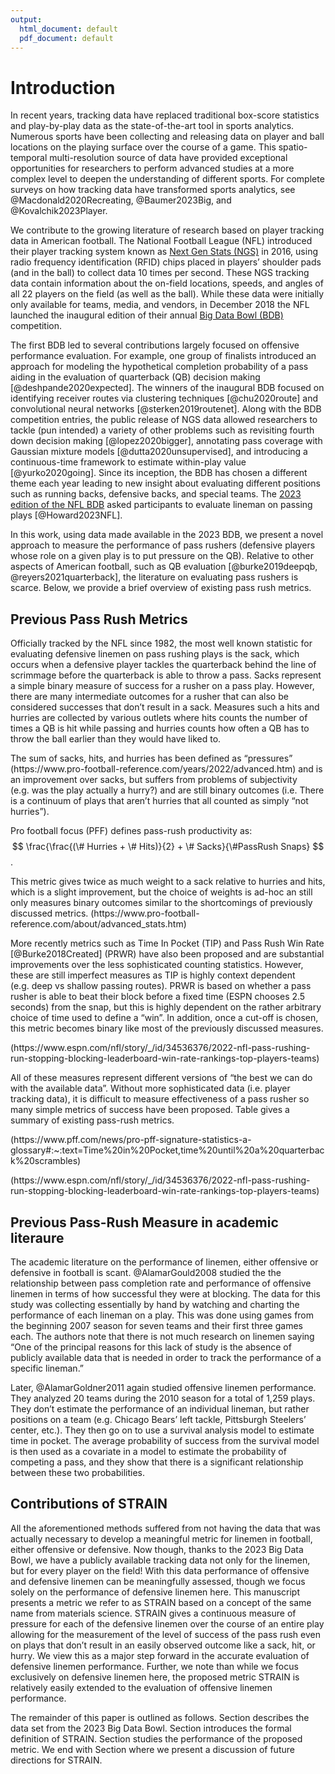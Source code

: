 ```yaml
---
output:
  html_document: default
  pdf_document: default
---
```


# Introduction {#sec:introduction}

<!--
TODO: update citations after they're published
-->

<!--
textual citation (\citet): @Baumer2023Big
parenthetical citation (\citep): [@Baumer2023Big]
-->

In recent years, tracking data have replaced traditional box-score statistics and play-by-play data as the state-of-the-art tool in sports analytics.
Numerous sports have been collecting and releasing data on player and ball locations on the playing surface over the course of a game.
This spatio-temporal multi-resolution source of data have provided exceptional opportunities for researchers to perform advanced studies at a more complex level to deepen the understanding of different sports.
For complete surveys on how tracking data have transformed sports analytics, see @Macdonald2020Recreating, @Baumer2023Big, and @Kovalchik2023Player.

We contribute to the growing literature of research based on player tracking data in American football. The National Football League (NFL) introduced their player tracking system known as [Next Gen Stats (NGS)](https://operations.nfl.com/gameday/technology/nfl-next-gen-stats/) in 2016, using radio frequency identification (RFID) chips placed in players' shoulder pads (and in the ball) to collect data 10 times per second. These NGS tracking data contain information about the on-field locations, speeds, and angles of all 22 players on the field (as well as the ball). While these data were initially only available for teams, media, and vendors, in December 2018 the NFL launched the inaugural edition of their annual [Big Data Bowl (BDB)](https://operations.nfl.com/gameday/analytics/big-data-bowl/past-big-data-bowl-recaps/) competition.  

The first BDB led to several contributions largely focused on offensive performance evaluation. For example, one group of finalists introduced an approach for modeling the hypothetical completion probability of a pass aiding in the evaluation of quarterback (QB) decision making [@deshpande2020expected]. The winners of the inaugural BDB focused on identifying receiver routes via clustering techniques [@chu2020route] and convolutional neural networks [@sterken2019routenet]. Along with the BDB competition entries, the public release of NGS data allowed researchers to tackle (pun intended) a variety of other problems such as revisiting fourth down decision making [@lopez2020bigger], annotating pass coverage with Gaussian mixture models [@dutta2020unsupervised], and introducing a continuous-time framework to estimate within-play value [@yurko2020going].  Since its inception, the BDB has chosen a different theme each year leading to new insight about evaluating different positions such as running backs, defensive backs, and special teams. The [2023 edition of the NFL BDB](https://www.kaggle.com/competitions/nfl-big-data-bowl-2023) asked participants to evaluate lineman on passing plays [@Howard2023NFL].

In this work, using data made available in the 2023 BDB, we present a novel approach to measure the performance of pass rushers (defensive players whose role on a given play is to put pressure on the QB). Relative to other aspects of American football, such as QB evaluation [@burke2019deepqb, @reyers2021quarterback], the literature on evaluating pass rushers is scarce. Below, we provide a brief overview of existing pass rush metrics.


<!-- Previous research bdb -->
<!-- this year: linemen -->
<!-- Importance of D-linemen, pass rush (Maybe talk about role of each position, edge vs interior, defensive formation) -->

## Previous Pass Rush Metrics

Officially tracked by the NFL since 1982, the most well known statistic for evaluating defensive linemen on pass rushing plays is the sack, which occurs when a defensive player tackles the quarterback behind the line of scrimmage before the quarterback is able to throw a pass.  Sacks represent a simple binary measure of success for a rusher on a pass play.  However, there are many intermediate outcomes for a rusher that can also be considered successes that don't result in a sack.  Measures such a hits and hurries are collected by various outlets where hits counts the number of times a QB is hit while passing and hurries counts how often a QB has to throw the ball earlier than they would have liked to.  

The sum of sacks, hits, and hurries has been defined as "pressures" (https://www.pro-football-reference.com/years/2022/advanced.htm) and is an improvement over sacks, but suffers from problems of subjectivity (e.g. was the play actually a hurry?) and are still binary outcomes (i.e. There is a continuum of plays that aren't hurries that all counted as simply "not hurries").  

Pro football focus (PFF) defines pass-rush productivity as: 
$$
\frac{\frac{(\# Hurries + \# Hits)}{2} + \# Sacks}{\#PassRush Snaps}
$$.


This metric gives twice as much weight to a sack relative to hurries and hits, which is a slight improvement, but the choice of weights is ad-hoc an still only measures binary outcomes similar to the shortcomings of previously discussed metrics.   (https://www.pro-football-reference.com/about/advanced_stats.htm)

More recently metrics such as Time In Pocket (TIP) and Pass Rush Win Rate [@Burke2018Created] (PRWR) have also been proposed and are substantial improvements over the less sophisticated counting statistics.  However, these are still imperfect measures as TIP is highly context dependent (e.g. deep vs shallow passing routes).  PRWR is based on whether a pass rusher is able to beat their block before a fixed time (ESPN chooses 2.5 seconds) from the snap, but this is highly dependent on the rather arbitrary choice of time used to define a "win".  In addition, once a cut-off is chosen, this metric becomes binary like most of the previously discussed measures.   

(https://www.espn.com/nfl/story/_/id/34536376/2022-nfl-pass-rushing-run-stopping-blocking-leaderboard-win-rate-rankings-top-players-teams)

All of these measures represent different versions of "the best we can do with the available data".  Without more sophisticated data (i.e. player tracking data), it is difficult to measure effectiveness of a pass rusher so many simple metrics of success have been proposed.  Table \ref{tab:metrics} gives a summary of existing pass-rush metrics.  

\begin{table}
\caption{A summary of previously-existing pass rush metrics. \label{tab:metrics}}
\begin{center}
\begin{tabular}{ll}
\textbf{Metric} & \textbf{Description}\\\hline
Sacks & A defensive player tackles the quarterback behind the line of scrimmage before the quarterback is able to throw a pass \\
Hits & A defensive player tackles the quarterback behind the line of scrimmage after the quarterback is able to throw a pass. \\
Hurries & A defensive player pressures the quarterback behind the line of scrimmage such that the quarterback must release the ball prior sooner than they wanted to. \\
QB Pressures & A sack, hit, or hurry. \\
Pass-Rush Productivity (PRP) & $\frac{\frac{(\# Hurries + \# Hits)}{2} + \# Sacks}{\#PassRush Snaps}$\\
Time In Pocket (TIP) & The time from snap to throw or pocket collapse for a quarterback \\
Pass Rush Win Rate (PRWR) & Rate at which pass rusher beats pass block within 2.5 seconds after snap\\\hline
\end{tabular}
\end{center}
\end{table}

(https://www.pff.com/news/pro-pff-signature-statistics-a-glossary#:~:text=Time%20in%20Pocket,time%20until%20a%20quarterback%20scrambles)

(https://www.espn.com/nfl/story/_/id/34536376/2022-nfl-pass-rushing-run-stopping-blocking-leaderboard-win-rate-rankings-top-players-teams)


## Previous Pass-Rush Measure in academic literaure

The academic literature on the performance of linemen, either offensive or defensive in football is scant. @AlamarGould2008 studied the the relationship between pass completion rate and performance of offensive linemen in terms of how successful they were at blocking.  The data for this study was collecting essentially by hand by watching and charting the performance of each lineman on a play.  This was done using games from the beginning 2007 season for seven teams and their first three games each.  The authors note that there is not much research on linemen saying "One of the principal reasons for this lack of study is the absence of publicly available data that is needed in order to track the performance of a specific lineman." 

Later, @AlamarGoldner2011 again studied offensive linemen performance.  They analyzed 20 teams during the 2010 season for a total of 1,259 plays.  They don't estimate the performance of an individual lineman, but rather positions on a team (e.g. Chicago Bears' left tackle, Pittsburgh Steelers' center, etc.).  They then go on to use a survival analysis model to estimate time in pocket.  The average probability of success from the survival model is then used as a covariate in a model to estimate the probability of competing a pass, and they show that there is a significant relationship between these two probabilities.  

## Contributions of STRAIN

All the aforementioned methods suffered from not having the data that was actually necessary to develop a meaningful metric for linemen in football, either offensive or defensive.  Now though, thanks to the 2023 Big Data Bowl, we have a publicly available tracking data not only for the linemen, but for every player on the field!  With this data performance of offensive and defensive linemen can be meaningfully assessed, though we focus solely on the performance of defensive linemen here.  This manuscript presents a metric we refer to as STRAIN based on a concept of the same name from materials science.  STRAIN gives a continuous measure of pressure for each of the defensive linemen over the course of an entire play allowing for the measurement of the level of success of the pass rush even on plays that don't result in an easily observed outcome like a sack, hit, or hurry.  We view this as a major step forward in the accurate evaluation of defensive linemen performance.  Further, we note than while we focus exclusively on defensive linemen here, the proposed metric STRAIN is relatively easily extended to the evaluation of offensive linemen performance.  

The remainder of this paper is outlined as follows. Section \ref{sec:data} describes the data set from the 2023 Big Data Bowl.  Section \ref{sec:methods} introduces the formal definition of STRAIN.  Section \ref{sec:results} studies the performance of the proposed metric.  We end with Section \ref{sec:discussion} where we present a discussion of future directions for STRAIN.  

<!-- : They talk about how there is no data available to measure offensive line performance.  1259 plays, 20 teams, 2010 season.  Success of each offensive lineman was evaluated using the best judgement of the observer.   Collected time in pocket.  They collected a bunch of binary variables and did this all by HAND!  Estimate a survival model for each position on the offensive line.  They don't rank individuals, but rather positions on a team.  They then use the predicted probability as a covariate in a model to predict completion.  -->


<!-- @AlamarGould2008: Abstract: Protecting the quarterback is an integral part of the passing game in the National Football league, yet the relationship between the abilities of an individual lineman and the effectiveness of a passing game remains unexplored. One of the principal reasons for this lack of study is the absence of publicly available data that is needed in order to track the performance of a specific lineman. In order to create the relevant data, the first 3 games of the 2007 NFL season for seven different teams were charted. The performance of each lineman was recorded on every pass play, as well as the amount of undisturbed time the quarterback was given (time in the pocket) to make a throw. These data were used in a series of regressions to determine how likely a lineman was to successfully hold his block in relation to the time it took for the quarterback to throw the ball, for each lineman in the sample. These data were also used to estimate the correlation between successful blocking and completion rate. The results of these regressions were then used to simulate the effects that different linemen have on the passing game. The trade in the offseason between the New York Jets and Washington Redskins which sent left guard Pete Kendall to Washington was examined. The analysis finds that the Jets lost approximately 3 percentage points on their completion rate due to the trade. -->






<!-- Is this interesting? https://www.ncbi.nlm.nih.gov/pmc/articles/PMC2938948/ -->

<!-- Evaluating offensive line salray: https://sites.duke.edu/djepapers/files/2016/10/froelich-dje.pdf -->

<!-- Read this:  -->
<!-- https://www.researchgate.net/profile/Gita-Sukthankar/publication/220814393_A_Real-Time_Opponent_Modeling_System_for_Rush_Football/links/00b7d528a16b30fc12000000/A-Real-Time-Opponent-Modeling-System-for-Rush-Football.pdf -->

<!-- Pass Rush productivity  -->
<!-- Time in pocket -->
<!-- Pass Rush win rate -->



<!-- hurries hits and sacks are "pressures" -->

<!-- Limitations -->





<!-- Sacks, hits, hurries, pressures -->

<!-- Officially tracked by the NFL since 1982, the most well known statistic for evaluating defensive linemen on pass rushing plays is the sack, which occurs when a defensive player tackles the quarterback behind the line of scrimmage before the quarterback is able to throw a pass. -->

<!-- Sack definition:  -->

<!-- https://www.pro-football-reference.com/about/advanced_stats.htm -->

<!-- Pressures: QB pressures (hurries + knockdowns + sack plays). Note that "sack plays" in this instance include both sacks and assists. -->

<!-- Hurried: Times QBs were hurried - defined as a situation when the QB is forced to throw the ball earlier than intended or is chased around/out of the pocket as the result of defensive pressure -->

<!-- Hit: Times QBs were hit - occurs when the QB hits the ground after a throw, not marked on a sack play -->

<!-- PFF's Pass-Rush Productivity (PRP) -->

<!-- https://www.pff.com/news/pro-signature-stats-spotlight-defensive-line -->



<!-- More recently metrics such as Time In Pocket (TIP) and Pass Rush Win Rate (PRWR) have also been proposed and are substantial improvements over the less sophisticated counting statistics.  -->

<!-- Pocket Time: Number of seconds the quarterback was in the pocket between the snap of the ball and a pass or the collapse of the pocket -->

<!-- @Burke2018Created -->
<!-- @AlamarGoldner2013: They talk about how there is no data available to measure offensive line performance.  1259 plays, 20 teams, 2010 season.  Success of each offensive lineman was evaluated using the best judgement of the observer.   Collected time in pocket.  They collected a bunch of binary variables and did this all by HAND!  Estimate a survival model for each position on the offensive line.  They don't rank individuals, but rather positions on a team.  They then use the predicted probability as a covariate in a model to predict completion.   -->

<!-- @AlamarGould2008 -->

<!-- https://www.espn.com/nfl/story/_/id/24892208 -->

<!-- 2.5 seconds, arbitrary -->


<!-- While PRWR is certainly a step in the right direction, it takes continuous data and converts it to a binary win/loss, which is generally not recommended in statistical analysis -->



